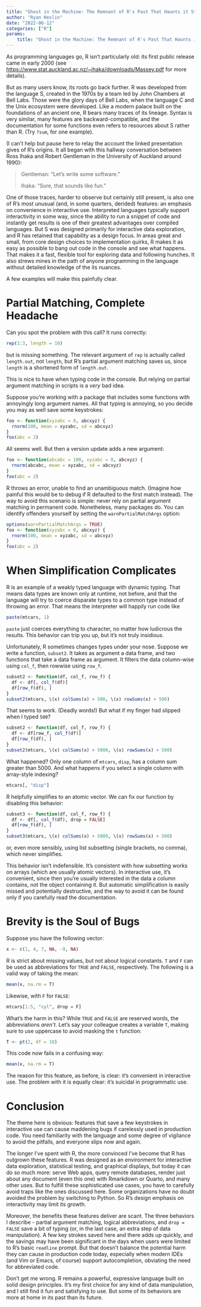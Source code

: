 ```yaml
---
title: "Ghost in the Machine: The Remnant of R's Past That Haunts it Still"
author: "Ryan Heslin"
date: "2022-06-12"
categories: ["R"]
params:
    title: "Ghost in the Machine: The Remnant of R's Past That Haunts it Still"
---
```


As programming languages go, R isn't particularly old: its first public release came in
early 2000 (see [https://www.stat.auckland.ac.nz/~ihaka/downloads/Massey.pdf](https://www.stat.auckland.ac.nz/~ihaka/downloads/Massey.pdf) for more details).

But as many users know, its roots
go back further. R was developed from the language S, created in the 1970s by a team led by John Chambers at Bell Labs.
Those were the glory days of Bell Labs, when the language C and the Unix ecosystem were developed. Like a modern palace built on the foundations of an ancient one,
R bears many traces of its lineage. Syntax is very similar, many features are backward-compatible,
and the documentation for some functions even refers to resources about S rather than R.
(Try `?sum`, for one example).

(I can't help but pause here to relay the account the linked presentation gives of R's origins.
It all began with this hallway conversation between Ross Ihaka and Robert Gentleman in the University of Auckland around 1990):
<blockquote cite="https://www.stat.auckland.ac.nz/~ihaka/downloads/Massey.pdf">
Gentleman: “Let’s write some software.”

Ihaka: “Sure, that sounds like fun.”
</blockquote>

One of those traces, harder to observe but certainly still present, is also one of R's
most unusual (and, in some quarters, derided) features: an emphasis on convenience
in interactive use.  Interpreted languages typically support interactivity in some way, since the ability to run a snippet of code and instantly get results is
one of their greatest advantages over compiled languages. But S was designed primarily for interactive data exploration, and R has retained that capability as a design focus.
In areas great and small, from core design
choices to implementation quirks, R makes it
as easy as possible to bang out code in the console and see what happens. That makes it a fast, flexible tool for exploring data and following hunches. It also strews mines in the path of anyone programming in the language without detailed knowledge of the
its nuances.

A few examples will make this painfully clear.

# Partial Matching, Complete Headache

Can you spot the problem with this call? It runs correctly:
```r
rep(1:3, length = 10)
```

but is missing something. The relevant argument of `rep` is actually called `length.out`, not `length`, but R's partial argument matching saves us, since `length` is a shortened form of `length.out`.

This is nice to have when typing code in the console. But relying on partial argument matching in scripts is a _very_ bad idea.

Suppose you're working with a package that includes some functions with annoyingly long argument names. All that typing is annoying, so you decide you may as well save some keystrokes:
```r
foo <- function(xyzabc = 0, abcxyz) {
  rnorm(100, mean = xyzabc, sd = abcxyz)
}
foo(abc = 2)
```

All seems well. But then a version update adds a new argument:

```r
foo <- function(abcabc = 100, xyzabc = 0, abcxyz) {
  rnorm(abcabc, mean = xyzabc, sd = abcxyz)
}
foo(abc = 2)
```

R throws an error, unable to find an unambiguous match. (Imagine how painful this would be to debug if R defaulted to the first match instead). The way to avoid this scenario is simple: never rely on partial argument matching in permanent code. Nonetheless, many packages do. You can identify offenders yourself by setting the `warnPartialMatchArgs` option:

```r
options(warnPartialMatchArgs = TRUE)
foo <- function(xyzabc = 0, abcxyz) {
  rnorm(100, mean = xyzabc, sd = abcxyz)
}
foo(abc = 2)
```

# When Simplification Complicates

R is an example of a weakly typed language with dynamic typing. That means data types are
known only at runtime, not before, and that the language will try to coerce disparate
types to a common type instead of throwing an error. That means the interpreter will happily run code like

```r
paste(mtcars, 1)
```

`paste` just coerces everything to character, no matter how ludicrous the results. This behavior can trip you up, but it's not truly insidious.

Unfortunately, R sometimes changes types under your nose. Suppose we write a function, `subset2`. It takes as argument a data frame, and two  functions that take a data frame as argument. It filters the data column-wise using `col_f`, then rowwise using `row_f`.

```r
subset2 <- function(df, col_f, row_f) {
  df <- df[, col_f(df)]
  df[row_f(df), ]
}
subset2(mtcars, \(x) colSums(x) > 500, \(x) rowSums(x) > 500)
```

That seems to work. (Deadly words!) But what if my finger had slipped when I typed `500`?

```r
subset2 <- function(df, col_f, row_f) {
  df <- df[row_f, col_f(df)]
  df[row_f(df), ]
}
subset2(mtcars, \(x) colSums(x) > 5000, \(x) rowSums(x) > 500)
```

What happened? Only one column of `mtcars`, `disp`, has a column sum greater than 5000. And what happens if you select a single column with array-style indexing?

```r
mtcars[, "disp"]
```

R helpfully simplifies to an atomic vector. We can fix our function by disabling this behavior:

```r
subset3 <- function(df, col_f, row_f) {
  df <- df[, col_f(df), drop = FALSE]
  df[row_f(df), ]
}
subset3(mtcars, \(x) colSums(x) > 5000, \(x) rowSums(x) > 500)
```

or, even more sensibly, using list subsetting (single brackets, no comma), which never simplifies.

This behavior isn't indefensible. It's consistent with how subsetting works on arrays (which are usually atomic vectors). In interactive use, it's convenient, since then you're usually interested in the data a column contains, not the object containing it. But automatic simplification is easily missed and potentially destructive, and the way to avoid it can be found only if you carefully read the documentation.

# Brevity is the Soul of Bugs

Suppose you have the following vector:
```r
x <- c(1, 4, 7, NA, -9, NA)
```

R is strict about missing values, but not about logical constants. `T` and `F` can be used as abbreviations for `TRUE` and `FALSE`, respectively. The following is a valid way of taking the mean:

```r
mean(x, na.rm = T)
```

Likewise, with `F` for `FALSE`:

```r
mtcars[1:5, "cyl", drop = F]
```

What's the harm in this? While `TRUE` and `FALSE` are reserved words, the abbreviations _aren't_. Let's say your colleague creates a variable `T`, making sure to use uppercase to avoid masking the `t` function:

```r
T <- pt(2, df = 10)
```

This code now fails in a confusing way:
```r
mean(x, na.rm = T)
```

The reason for this feature, as before, is clear: it's convenient in interactive use. The problem with it is equally clear: it's suicidal in programmatic use.

# Conclusion

The theme here is obvious: features that save a few keystrokes in interactive use can cause maddening bugs if carelessly used in production code. You need familiarity with the language and some degree of vigilance to avoid the pitfalls, and everyone slips now and again.

The longer I've spent with R, the more convinced I've become that R has outgrown these features. R was designed as an environment for interactive data exploration, statistical testing, and graphical displays, but today it can do so much more: serve Web apps, query remote databases, render just about any document (even this one) with Rmarkdown or Quarto, and many other uses.
But to fulfill these sophisticated use cases, you have to carefully avoid traps like the ones discussed here. Some organizations have no doubt avoided the problem by switching to Python. So R's design emphasis on interactivity may limit its growth.

Moreover, the benefits these features deliver are scant. The three behaviors I describe - partial argument matching, logical abbreviations, and `drop = FALSE` save a bit of typing (or, in the last case, an extra step of data manipulation). A few key strokes saved here and there adds up quickly, and the savings 
may have been significant in the days when users were limited to R's basic `readline` prompt. But that doesn't balance the potential harm they can cause in production code today, especially when modern IDEs (and Vim or Emacs, of course) support autocompletion, obviating the need for abbreviated code.

Don't get me wrong. R remains a powerful, expressive language built on solid design principles. It's my first choice for any kind of data manipulation, and I still find it fun and satisfying to use. But some of its behaviors are more at home in its past than its future.
